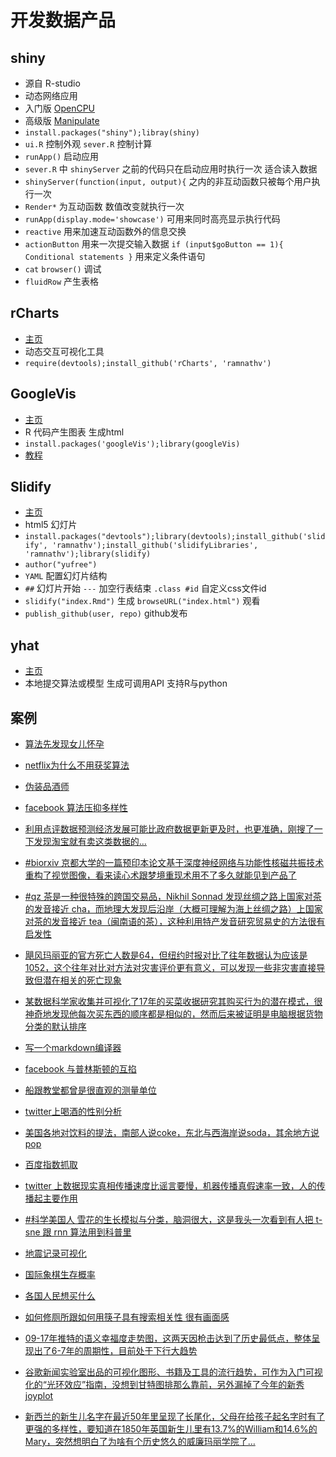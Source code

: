 # 开发数据产品

## shiny

- 源自 R-studio
- 动态网络应用
- 入门版 [OpenCPU](https://www.opencpu.org/)
- 高级版 [Manipulate](https://support.rstudio.com/hc/en-us/articles/200551906-Interactive-Plotting-with-Manipulate)
- `install.packages("shiny");libray(shiny)`
- `ui.R` 控制外观 `sever.R` 控制计算
- `runApp()` 启动应用
- `sever.R` 中 `shinyServer` 之前的代码只在启动应用时执行一次 适合读入数据
- `shinyServer(function(input, output){` 之内的非互动函数只被每个用户执行一次
- `Render*` 为互动函数 数值改变就执行一次
- `runApp(display.mode='showcase')` 可用来同时高亮显示执行代码
- `reactive` 用来加速互动函数外的信息交换
- `actionButton` 用来一次提交输入数据 `if (input$goButton == 1){ Conditional statements }` 用来定义条件语句
- `cat` `browser()` 调试
- `fluidRow` 产生表格

## rCharts

- [主页](http://ramnathv.github.io/rCharts/)
- 动态交互可视化工具
- `require(devtools);install_github('rCharts', 'ramnathv')`

## GoogleVis

- [主页](https://developers.google.com/chart/interactive/docs/gallery)
- R 代码产生图表 生成html
- `install.packages('googleVis');library(googleVis)` 
- [教程](http://decastillo.github.io/googleVis_Tutorial/)

## Slidify

- [主页](slidify.org)
- html5 幻灯片
- `install.packages("devtools");library(devtools);install_github('slidify', 'ramnathv');install_github('slidifyLibraries', 'ramnathv');library(slidify)`
- `author("yufree")`
- `YAML` 配置幻灯片结构
- `##` 幻灯片开始 `---` 加空行表结束 `.class #id` 自定义css文件id
- `slidify("index.Rmd")` 生成 `browseURL("index.html")` 观看
- `publish_github(user, repo)` github发布

## yhat

- [主页](https://yhathq.com/)
- 本地提交算法或模型 生成可调用API 支持R与python

## 案例

- [算法先发现女儿怀孕](https://www.forbes.com/sites/kashmirhill/2012/02/16/how-target-figured-out-a-teen-girl-was-pregnant-before-her-father-did/#304228956668)

- [netflix为什么不用获奖算法](https://www.techdirt.com/articles/20120409/03412518422/why-netflix-never-implemented-algorithm-that-won-netflix-1-million-challenge.shtml)

- [伪装品酒师](http://www.onthelambda.com/2014/02/20/how-to-fake-a-sophisticated-knowledge-of-wine-with-markov-chains/)

- [facebook 算法压抑多样性](https://medium.com/message/how-facebook-s-algorithm-suppresses-content-diversity-modestly-how-the-newsfeed-rules-the-clicks-b5f8a4bb7bab)

- [利用点评数据预测经济发展可能比政府数据更新更及时，也更准确，刚搜了一下发现淘宝就有卖这类数据的…](http://voxeu.org/article/measuring-local-economy-yelp-data)

- [#biorxiv 京都大学的一篇预印本论文基于深度神经网络与功能性核磁共振技术重构了视觉图像，看来读心术跟梦境重现术用不了多久就能见到产品了](https://www.biorxiv.org/content/early/2017/12/30/240317)

- [#qz 茶是一种很特殊的跨国交易品，Nikhil Sonnad 发现丝绸之路上国家对茶的发音接近 cha，而地理大发现后沿岸（大概可理解为海上丝绸之路）上国家对茶的发音接近 tea（闽南语的茶），这种利用特产发音研究贸易史的方法很有启发性](https://qz.com/1176962/map-how-the-word-tea-spread-over-land-and-sea-to-conquer-the-world/)

- [飓风玛丽亚的官方死亡人数是64，但纽约时报对比了往年数据认为应该是1052，这个往年对比对方法对灾害评价更有意义，可以发现一些非灾害直接导致但潜在相关的死亡现象](https://www.nytimes.com/interactive/2017/12/08/us/puerto-rico-hurricane-maria-death-toll.html?_r=0)

- [某数据科学家收集并可视化了17年的买菜收据研究其购买行为的潜在模式，很神奇地发现他每次买东西的顺序都是相似的，然而后来被证明是电脑根据货物分类的默认排序](http://sketches.christianlaesser.com/2018-01-08-shopping-pattern/)

- [写一个markdown编译器](https://blog.beezwax.net/2017/07/07/writing-a-markdown-compiler/)

- [facebook 与普林斯顿的互掐](https://www.facebook.com/notes/mike-develin/debunking-princeton/10151947421191849)

- [船跟教堂都曾是很直观的测量单位](http://longstreet.typepad.com/thesciencebookstore/2016/03/measuring-things-with-ships.html)

- [twitter上喝酒的性别分析](https://qz.com/486704/this-is-how-men-and-women-drink-according-to-twitter/)

- [美国各地对饮料的提法，南部人说coke，东北与西海岸说soda，其余地方说pop](http://popvssoda.com/)

- [百度指数抓取](https://mp.weixin.qq.com/s/b3g-VycUoLaZgTWkgznU9g)

- [twitter 上数据现实真相传播速度比谣言要慢，机器传播真假速率一致，人的传播起主要作用](http://science.sciencemag.org/content/359/6380/1146)

- [#科学美国人 雪花的生长模拟与分类，脑洞很大，这是我头一次看到有人把 t-sne 跟 rnn 算法用到科普里](https://blogs.scientificamerican.com/sa-visual/in-silico-flurries/)

- [地震记录可视化](https://geovisualist.com/2015/06/22/visualizing-100-years-of-earthquakes/)

- [国际象棋生存概率](https://www.quora.com/What-are-the-chances-of-survival-of-individual-chess-pieces-in-average-games)


- [各国人民想买什么](https://www.fixr.com/blog/2015/04/17/world-of-obsessions/)


- [如何修厕所跟如何用筷子具有搜索相关性 很有画面感](http://how-to-fix-a-toilet.com/)
- [09-17年推特的语义幸福度走势图，这两天因枪击达到了历史最低点，整体呈现出了6-7年的周期性，目前处于下行大趋势](http://hedonometer.org/index.html?from=2008-09-10)
- [谷歌新闻实验室出品的可视化图形、书籍及工具的流行趋势，可作为入门可视化的“光环效应”指南，没想到甘特图排那么靠前，另外漏掉了今年的新秀joyplot](http://visualizationuniverse.com/)

- [新西兰的新生儿名字在最近50年里呈现了长尾化，父母在给孩子起名字时有了更强的多样性，要知道在1850年英国新生儿里有13.7%的William和14.6%的Mary，突然想明白了为啥有个历史悠久的威廉玛丽学院了…](https://www.statschat.org.nz/2018/01/08/long-tail-of-baby-names/)




